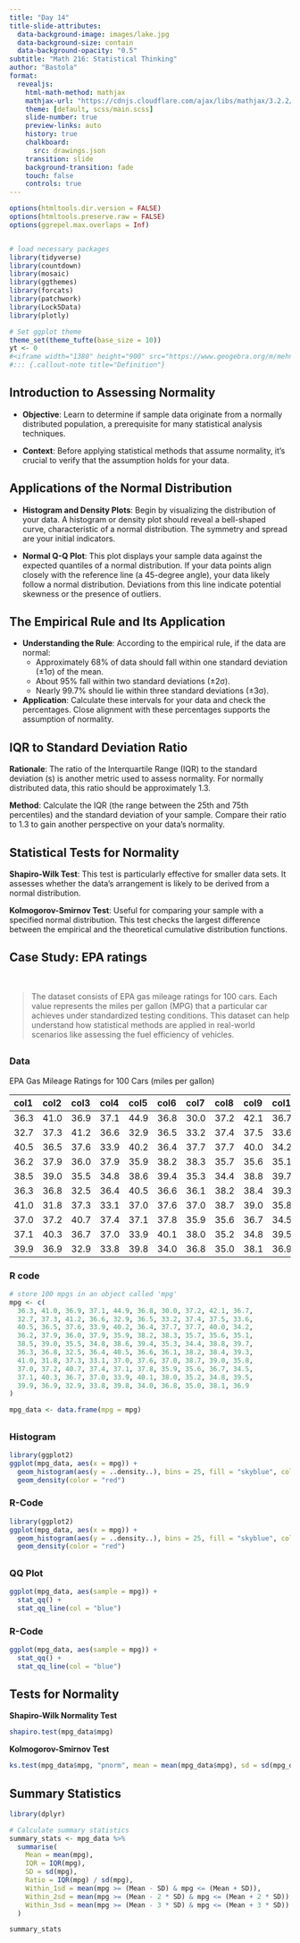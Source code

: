 ```yaml
---
title: "Day 14"
title-slide-attributes:
  data-background-image: images/lake.jpg
  data-background-size: contain
  data-background-opacity: "0.5"
subtitle: "Math 216: Statistical Thinking"
author: "Bastola"
format:
  revealjs:
    html-math-method: mathjax
    mathjax-url: "https://cdnjs.cloudflare.com/ajax/libs/mathjax/3.2.2/MathJax.js" 
    theme: [default, scss/main.scss]
    slide-number: true
    preview-links: auto
    history: true
    chalkboard: 
      src: drawings.json
    transition: slide
    background-transition: fade    
    touch: false
    controls: true
---
```


```r
options(htmltools.dir.version = FALSE)
options(htmltools.preserve.raw = FALSE)
options(ggrepel.max.overlaps = Inf)


# load necessary packages
library(tidyverse)
library(countdown)
library(mosaic)
library(ggthemes)
library(forcats)
library(patchwork)
library(Lock5Data)
library(plotly)

# Set ggplot theme
theme_set(theme_tufte(base_size = 10))
yt <- 0
#<iframe width="1380" height="900" src="https://www.geogebra.org/m/mehn8u8s"></iframe>
#::: {.callout-note title="Definition"}
```



## Introduction to Assessing Normality {.font80}


::: cle13

- **Objective**: Learn to determine if sample data originate from a normally distributed population, a prerequisite for many statistical analysis techniques.

- **Context**: Before applying statistical methods that assume normality, it's crucial to verify that the assumption holds for your data.


:::


## Applications of the Normal Distribution {.font80}


::: cle10

- **Histogram and Density Plots**: Begin by visualizing the distribution of your data. A histogram or density plot should reveal a bell-shaped curve, characteristic of a normal distribution. The symmetry and spread are your initial indicators.

- **Normal Q-Q Plot**: This plot displays your sample data against the expected quantiles of a normal distribution. If your data points align closely with the reference line (a 45-degree angle), your data likely follow a normal distribution. Deviations from this line indicate potential skewness or the presence of outliers.

:::


## The Empirical Rule and Its Application {.font80}

::: cle6
- **Understanding the Rule**: According to the empirical rule, if the data are normal:
  - Approximately 68% of data should fall within one standard deviation (±1σ) of the mean.
  - About 95% fall within two standard deviations (±2σ).
  - Nearly 99.7% should lie within three standard deviations (±3σ).
- **Application**: Calculate these intervals for your data and check the percentages. Close alignment with these percentages supports the assumption of normality.

:::


## IQR to Standard Deviation Ratio {.font80}


::: cle9
**Rationale**: The ratio of the Interquartile Range (IQR) to the standard deviation (s) is another metric used to assess normality. For normally distributed data, this ratio should be approximately 1.3.

**Method**: Calculate the IQR (the range between the 25th and 75th percentiles) and the standard deviation of your sample. Compare their ratio to 1.3 to gain another perspective on your data's normality.
:::


## Statistical Tests for Normality {.font80}


::: cle13
**Shapiro-Wilk Test**: This test is particularly effective for smaller data sets. It assesses whether the data's arrangement is likely to be derived from a normal distribution.

**Kolmogorov-Smirnov Test**: Useful for comparing your sample with a specified normal distribution. This test checks the largest difference between the empirical and the theoretical cumulative distribution functions.

:::


## Case Study: EPA ratings {.font80}

<br>

> The dataset consists of EPA gas mileage ratings for 100 cars. Each value represents the miles per gallon (MPG) that a particular car achieves under standardized testing conditions. This dataset can help understand how statistical methods are applied in real-world scenarios like assessing the fuel efficiency of vehicles.


## {.font60}

::: panel-tabset

### Data

EPA Gas Mileage Ratings for 100 Cars (miles per gallon) 

| col1 |col2|col3|col4|col5|col6|col7|col8|col9|col10|
| :------|:------|:------|:------|:------|:------|:------|:------|:------|:------|
| 36.3 | 41.0 | 36.9 | 37.1 | 44.9 | 36.8 | 30.0 | 37.2 | 42.1 | 36.7 |
| 32.7 | 37.3 | 41.2 | 36.6 | 32.9 | 36.5 | 33.2 | 37.4 | 37.5 | 33.6 |
| 40.5 | 36.5 | 37.6 | 33.9 | 40.2 | 36.4 | 37.7 | 37.7 | 40.0 | 34.2 |
| 36.2 | 37.9 | 36.0 | 37.9 | 35.9 | 38.2 | 38.3 | 35.7 | 35.6 | 35.1 |
| 38.5 | 39.0 | 35.5 | 34.8 | 38.6 | 39.4 | 35.3 | 34.4 | 38.8 | 39.7 |
| 36.3 | 36.8 | 32.5 | 36.4 | 40.5 | 36.6 | 36.1 | 38.2 | 38.4 | 39.3 |
| 41.0 | 31.8 | 37.3 | 33.1 | 37.0 | 37.6 | 37.0 | 38.7 | 39.0 | 35.8 |
| 37.0 | 37.2 | 40.7 | 37.4 | 37.1 | 37.8 | 35.9 | 35.6 | 36.7 | 34.5 |
| 37.1 | 40.3 | 36.7 | 37.0 | 33.9 | 40.1 | 38.0 | 35.2 | 34.8 | 39.5 |
| 39.9 | 36.9 | 32.9 | 33.8 | 39.8 | 34.0 | 36.8 | 35.0 | 38.1 | 36.9 |

### R code

```r
# store 100 mpgs in an object called 'mpg'
mpg <- c(
  36.3, 41.0, 36.9, 37.1, 44.9, 36.8, 30.0, 37.2, 42.1, 36.7,
  32.7, 37.3, 41.2, 36.6, 32.9, 36.5, 33.2, 37.4, 37.5, 33.6,
  40.5, 36.5, 37.6, 33.9, 40.2, 36.4, 37.7, 37.7, 40.0, 34.2,
  36.2, 37.9, 36.0, 37.9, 35.9, 38.2, 38.3, 35.7, 35.6, 35.1,
  38.5, 39.0, 35.5, 34.8, 38.6, 39.4, 35.3, 34.4, 38.8, 39.7,
  36.3, 36.8, 32.5, 36.4, 40.5, 36.6, 36.1, 38.2, 38.4, 39.3,
  41.0, 31.8, 37.3, 33.1, 37.0, 37.6, 37.0, 38.7, 39.0, 35.8,
  37.0, 37.2, 40.7, 37.4, 37.1, 37.8, 35.9, 35.6, 36.7, 34.5,
  37.1, 40.3, 36.7, 37.0, 33.9, 40.1, 38.0, 35.2, 34.8, 39.5,
  39.9, 36.9, 32.9, 33.8, 39.8, 34.0, 36.8, 35.0, 38.1, 36.9
)

mpg_data <- data.frame(mpg = mpg)
```


:::

## {.font80}

::: panel-tabset

### Histogram

```r
library(ggplot2)
ggplot(mpg_data, aes(x = mpg)) +
  geom_histogram(aes(y = ..density..), bins = 25, fill = "skyblue", color = "black") +
  geom_density(color = "red")
```


### R-Code

```r
library(ggplot2)
ggplot(mpg_data, aes(x = mpg)) +
  geom_histogram(aes(y = ..density..), bins = 25, fill = "skyblue", color = "black") +
  geom_density(color = "red")
```



:::


## {.font80}

::: panel-tabset

### QQ Plot

```r
ggplot(mpg_data, aes(sample = mpg)) +
  stat_qq() +
  stat_qq_line(col = "blue")
```



### R-Code

```r
ggplot(mpg_data, aes(sample = mpg)) +
  stat_qq() +
  stat_qq_line(col = "blue")
```



:::


## Tests for Normality {.font80}

**Shapiro-Wilk Normality Test**

```r
shapiro.test(mpg_data$mpg)
```


**Kolmogorov-Smirnov Test**

```r
ks.test(mpg_data$mpg, "pnorm", mean = mean(mpg_data$mpg), sd = sd(mpg_data$mpg))
```


## Summary Statistics {.font80}

```r
library(dplyr)

# Calculate summary statistics
summary_stats <- mpg_data %>%
  summarise(
    Mean = mean(mpg),
    IQR = IQR(mpg),
    SD = sd(mpg),
    Ratio = IQR(mpg) / sd(mpg),
    Within_1sd = mean(mpg >= (Mean - SD) & mpg <= (Mean + SD)),
    Within_2sd = mean(mpg >= (Mean - 2 * SD) & mpg <= (Mean + 2 * SD)),
    Within_3sd = mean(mpg >= (Mean - 3 * SD) & mpg <= (Mean + 3 * SD))
  )

summary_stats
```




